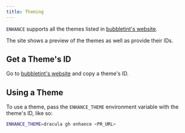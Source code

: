 ```yaml
---
title: Theming
---
```


`ENHANCE` supports all the themes listed in [bubbletint's website](https://lrstanley.github.io/bubbletint/).

The site shows a preview of the themes as well as provide their IDs.

## Get a Theme's ID

Go to [bubbletint's website](https://lrstanley.github.io/bubbletint/) and copy a theme's ID.

## Using a Theme

To use a theme, pass the `ENHANCE_THEME` environment variable with the theme's ID, like so:

```bash
ENHANCE_THEME=dracula gh enhance <PR_URL>
```
